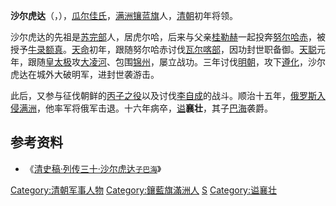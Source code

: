 {{Manchu name|[[瓜尔佳氏|瓜尔佳]]}}
'''沙尔虎达'''（{{lang-mnc|ᡧᠠᡵᡥᡡᡩᠠ|v=Šarhūda}}，{{bd|1599年||1659年||}}），[[瓜尔佳氏|瓜尔佳氏]]，[[满洲镶蓝旗|满洲镶蓝旗]]人，[[清朝|清朝]]初年将领。

沙尔虎达的先祖是[[苏完部|苏完部]]人，居虎尔哈，后来与父亲[[桂勒赫|桂勒赫]]一起投奔[[努尔哈赤|努尔哈赤]]，被授予[[牛录额真|牛录额真]]。[[天命|天命]]初年，跟随努尔哈赤讨伐[[瓦尔喀部|瓦尔喀部]]，因功封世职备御。[[天聪|天聪]]元年，跟随[[皇太极|皇太极]]攻[[大凌河|大凌河]]、包围[[锦州|锦州]]，屡立战功。三年讨伐[[明朝|明朝]]，攻下[[遵化|遵化]]，沙尔虎达在城外大破明军，进封世袭游击。

此后，又参与征伐朝鲜的[[丙子之役|丙子之役]]以及讨伐[[李自成|李自成]]的战斗。顺治十五年，[[俄罗斯|俄罗斯]][[雅克萨战役|入侵满洲]]，他率军将俄军击退。十六年病卒，[[谥|谥]]'''襄壮'''，其子[[巴海|巴海]]袭爵。

==参考资料==
*《[[:s:清史稿/卷243|清史稿·列传三十·沙尔虎达<small>子巴海</small>]]》

[[Category:清朝军事人物|Category:清朝军事人物]]
[[Category:鑲藍旗滿洲人|Category:鑲藍旗滿洲人]]
[[Category:虎尔哈瓜尔佳氏|S]]
[[Category:谥襄壮|Category:谥襄壮]]